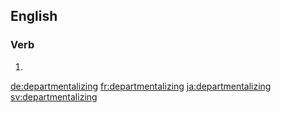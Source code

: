 
==English==

===Verb===
{{head|en|present participle}}

# {{present participle of|departmentalize|lang=en}}

[[de:departmentalizing]]
[[fr:departmentalizing]]
[[ja:departmentalizing]]
[[sv:departmentalizing]]